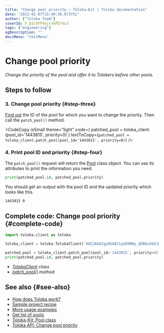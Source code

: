 ```yaml
---
title: "Change pool priority — Toloka-Kit | Toloka documentation"
date: "2023-02-07T15:40:36.673751"
author: ["Toloka Team"]
coverId: F_bIcOYF9yjrxkPZrXc3
tags: ["engineering"]
ogDescription: ""
docsMenu: "tkitMenu"
---
```



# Change pool priority

_Change the priority of the pool and offer it to Tolokers before other pools._

## Steps to follow

<Import/>

<Instantiate/>

### 3. Change pool priority {#step-three}

[Find out](/docs-new/toloka-kit/recipes/get-pools) the ID of the pool for which you want to change the priority. Then call the `patch_pool()` method.

<CodeCopy
  isSmall
  theme="light"
  code={
    <HighlightChildren language="python">
      patched_pool = toloka_client.<Term term="patch_pool"><PatchPool/></Term>(pool_id='1443815', priority=0)
    </HighlightChildren>
  }
  textToCopy={`patched_pool = toloka_client.patch_pool(pool_id='1443815', priority=0)`}
/>

### 4. Print pool ID and priority {#step-four}

The `patch_pool()` request will return the [Pool](/docs-new/toloka-kit/reference/toloka.client.pool.Pool) class object. You can use its attributes to print the information you need.

```python
print(patched_pool.id, patched_pool.priority)
```

You should get an output with the pool ID and the updated priority which looks like this.

```bash
1443815 0
```

## Complete code: Change pool priority {#complete-code}

```python
import toloka.client as toloka

toloka_client = toloka.TolokaClient('AQC2AGAJgyNSA8CtpdO9MWy_QEB6s6kDjHUoElE', 'PRODUCTION')

patched_pool = toloka_client.patch_pool(pool_id='1443815', priority=0)
print(patched_pool.id, patched_pool.priority)
```

<Note mode="tip" title="List of classes and methods used in this recipe">

- _[TolokaClient](/docs-new/toloka-kit/reference/toloka.client.TolokaClient) class_
- _[patch_pool()](/docs-new/toloka-kit/reference/toloka.client.TolokaClient.patch_pool) method_

</Note>

## See also {#see-also}

- [How does Toloka work?](/docs-new/guide/overview)
- [Sample project recipe](/docs-new/toloka-kit/recipes/learn-basics)
- [More usage examples](/docs-new/toloka-kit/recipes/use-cases)
- [Get list of pools](/docs-new/toloka-kit/recipes/get-pools)
- [Toloka-Kit: Pool class](/docs-new/toloka-kit/reference/toloka.client.pool.Pool)
- [Toloka API: Change pool priority](https://toloka.ai/docs/api/api-reference/#patch-/pools/-id-)
